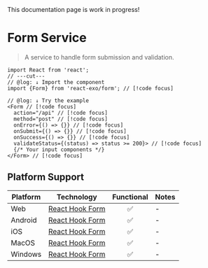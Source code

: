 
<Callout type="warning">
  This documentation page is work in progress!
</Callout>

# Form Service

> A service to handle form submission and validation.

```tsx twoslash
import React from 'react';
// ---cut---
// @log: ↓ Import the component
import {Form} from 'react-exo/form'; // [!code focus]

// @log: ↓ Try the example
<Form // [!code focus]
  action="/api" // [!code focus]
  method="post" // [!code focus]
  onError={() => {}} // [!code focus]
  onSubmit={() => {}} // [!code focus]
  onSuccess={() => {}} // [!code focus]
  validateStatus={(status) => status >= 200}> // [!code focus]
  {/* Your input components */}
</Form> // [!code focus]
```

## Platform Support

| Platform | Technology | Functional | Notes |
| -------- | ---------- | :--------: | ----- |
| Web | [React Hook Form](https://react-hook-form.com) | ✅ | - |
| Android | [React Hook Form](https://react-hook-form.com) | ✅ | - |
| iOS | [React Hook Form](https://react-hook-form.com) | ✅ | - |
| MacOS | [React Hook Form](https://react-hook-form.com) | ✅ | - |
| Windows | [React Hook Form](https://react-hook-form.com) | ✅ | - |
